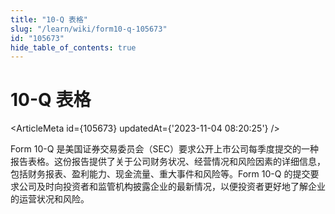 ```yaml
---
title: "10-Q 表格"
slug: "/learn/wiki/form10-q-105673"
id: "105673"
hide_table_of_contents: true
---
```



# 10-Q 表格

<ArticleMeta id={105673} updatedAt={'2023-11-04 08:20:25'} />
<div className='border-solid border-b border-t-0 my-4 border-[var(--ifm-color-gray-300)]' />

Form 10-Q 是美国证券交易委员会（SEC）要求公开上市公司每季度提交的一种报告表格。这份报告提供了关于公司财务状况、经营情况和风险因素的详细信息，包括财务报表、盈利能力、现金流量、重大事件和风险等。Form 10-Q 的提交要求公司及时向投资者和监管机构披露企业的最新情况，以便投资者更好地了解企业的运营状况和风险。

